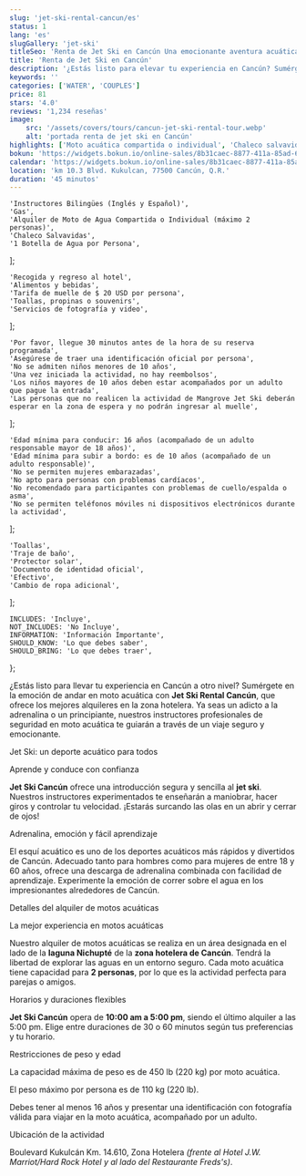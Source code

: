 ```yaml
---
slug: 'jet-ski-rental-cancun/es'
status: 1
lang: 'es'
slugGallery: 'jet-ski'
titleSeo: 'Renta de Jet Ski en Cancún Una emocionante aventura acuática'
title: 'Renta de Jet Ski en Cancún'
description: '¿Estás listo para elevar tu experiencia en Cancún? Sumérgete en la emoción de andar en moto acuática con Jet Ski Rental Cancun, ofreciendo los mejores alquileres en la zona hotelera.'
keywords: ''
categories: ['WATER', 'COUPLES']
price: 81
stars: '4.0'
reviews: '1,234 reseñas'
image:
    src: '/assets/covers/tours/cancun-jet-ski-rental-tour.webp'
    alt: 'portada renta de jet ski en Cancún'
highlights: ['Moto acuática compartida o individual', 'Chaleco salvavidas']
bokun: 'https://widgets.bokun.io/online-sales/8b31caec-8877-411a-85ad-682828170619/experience/805342?partialView=1'
calendar: 'https://widgets.bokun.io/online-sales/8b31caec-8877-411a-85ad-682828170619/experience-calendar/805342'
location: 'km 10.3 Blvd. Kukulcan, 77500 Cancún, Q.R.'
duration: '45 minutos'
---
```



    'Instructores Bilingües (Inglés y Español)',
    'Gas',
    'Alquiler de Moto de Agua Compartida o Individual (máximo 2 personas)',
    'Chaleco Salvavidas',
    '1 Botella de Agua por Persona',
];

    'Recogida y regreso al hotel',
    'Alimentos y bebidas',
    'Tarifa de muelle de $ 20 USD por persona',
    'Toallas, propinas o souvenirs',
    'Servicios de fotografía y video',
];

    'Por favor, llegue 30 minutos antes de la hora de su reserva programada',
    'Asegúrese de traer una identificación oficial por persona',
    'No se admiten niños menores de 10 años',
    'Una vez iniciada la actividad, no hay reembolsos',
    'Los niños mayores de 10 años deben estar acompañados por un adulto que pague la entrada',
    'Las personas que no realicen la actividad de Mangrove Jet Ski deberán esperar en la zona de espera y no podrán ingresar al muelle',
];

    'Edad mínima para conducir: 16 años (acompañado de un adulto responsable mayor de 18 años)',
    'Edad mínima para subir a bordo: es de 10 años (acompañado de un adulto responsable)',
    'No se permiten mujeres embarazadas',
    'No apto para personas con problemas cardíacos',
    'No recomendado para participantes con problemas de cuello/espalda o asma',
    'No se permiten teléfonos móviles ni dispositivos electrónicos durante la actividad',
];

    'Toallas',
    'Traje de baño',
    'Protector solar',
    'Documento de identidad oficial',
    'Efectivo',
    'Cambio de ropa adicional',
];

    INCLUDES: 'Incluye',
    NOT_INCLUDES: 'No Incluye',
    INFORMATION: 'Información Importante',
    SHOULD_KNOW: 'Lo que debes saber',
    SHOULD_BRING: 'Lo que debes traer',
};

<Inclusions includes={includes} notIncludes={notIncludes} i18n={i18n} />

<AdditionalInfo information={information} i18n={i18n} />

<TagP>¿Estás listo para llevar tu experiencia en Cancún a otro nivel? Sumérgete en la emoción de andar en moto acuática con <strong>Jet Ski Rental Cancún</strong>, que ofrece los mejores alquileres en la zona hotelera. Ya seas un adicto a la adrenalina o un principiante, nuestros instructores profesionales de seguridad en moto acuática te guiarán a través de un viaje seguro y emocionante.</TagP>

<TagH2>Jet Ski: un deporte acuático para todos </TagH2>

<TagH3>Aprende y conduce con confianza</TagH3>

<TagP><strong>Jet Ski Cancún</strong> ofrece una introducción segura y sencilla al <strong>jet ski</strong>. Nuestros instructores experimentados te enseñarán a maniobrar, hacer giros y controlar tu velocidad. ¡Estarás surcando las olas en un abrir y cerrar de ojos!</TagP>

<TagH3>Adrenalina, emoción y fácil aprendizaje</TagH3>

<TagP>El esquí acuático es uno de los deportes acuáticos más rápidos y divertidos de Cancún. Adecuado tanto para hombres como para mujeres de entre 18 y 60 años, ofrece una descarga de adrenalina combinada con facilidad de aprendizaje. Experimente la emoción de correr sobre el agua en los impresionantes alrededores de Cancún.</TagP>

<TagH2>Detalles del alquiler de motos acuáticas</TagH2>

<TagH3>La mejor experiencia en motos acuáticas</TagH3>

<TagP>Nuestro alquiler de motos acuáticas se realiza en un área designada en el lado de la <strong>laguna Nichupté</strong> de la <strong>zona hotelera de Cancún</strong>. Tendrá la libertad de explorar las aguas en un entorno seguro. Cada moto acuática tiene capacidad para <strong>2 personas</strong>, por lo que es la actividad perfecta para parejas o amigos.</TagP>

<TagH3>Horarios y duraciones flexibles</TagH3>

<TagP><strong>Jet Ski Cancún</strong> opera de <strong>10:00 am a 5:00 pm</strong>, siendo el último alquiler a las 5:00 pm. Elige entre duraciones de 30 o 60 minutos según tus preferencias y tu horario.</TagP>

<TagH3>Restricciones de peso y edad</TagH3>

<TagP>La capacidad máxima de peso es de 450 lb (220 kg) por moto acuática.</TagP>

<TagP>El peso máximo por persona es de 110 kg (220 lb).</TagP>

<TagP>Debes tener al menos 16 años y presentar una identificación con fotografía válida para viajar en la moto acuática, acompañado por un adulto.</TagP>

<TagH3>Ubicación de la actividad</TagH3>

<TagP>Boulevard Kukulcán Km. 14.610, Zona Hotelera <em>(frente al Hotel J.W. Marriot/Hard Rock Hotel y al lado del Restaurante Freds's)</em>.</TagP>

<WhatYouShould shouldKnow={shouldKnow} shouldBring={shouldBring} i18n={i18n} />